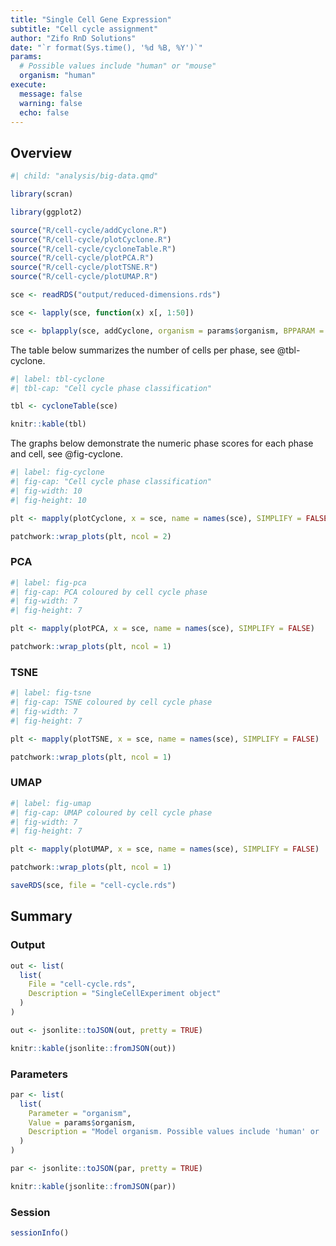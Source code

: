 ```yaml
---
title: "Single Cell Gene Expression"
subtitle: "Cell cycle assignment"
author: "Zifo RnD Solutions"
date: "`r format(Sys.time(), '%d %B, %Y')`"
params:
  # Possible values include "human" or "mouse"
  organism: "human"
execute:
  message: false
  warning: false
  echo: false
---
```


## Overview

<!-- Include big data settings -->

```r
#| child: "analysis/big-data.qmd"
```

<!-- Load Bioconductor packages -->

```r
library(scran)
```

<!-- Load CRAN packages -->

```r
library(ggplot2)
```

<!-- Source user-defined functions -->

```r
source("R/cell-cycle/addCyclone.R")
source("R/cell-cycle/plotCyclone.R")
source("R/cell-cycle/cycloneTable.R")
source("R/cell-cycle/plotPCA.R")
source("R/cell-cycle/plotTSNE.R")
source("R/cell-cycle/plotUMAP.R")
```

<!-- Read experiment objects -->

```r
sce <- readRDS("output/reduced-dimensions.rds")

sce <- lapply(sce, function(x) x[, 1:50])
```

<!-- Cell cycle phase classification -->

```r
sce <- bplapply(sce, addCyclone, organism = params$organism, BPPARAM = BPP)
```

<!-- Tabulate cell cycle phase classification -->

The table below summarizes the number of cells per phase, see @tbl-cyclone.

```r
#| label: tbl-cyclone
#| tbl-cap: "Cell cycle phase classification"

tbl <- cycloneTable(sce)

knitr::kable(tbl)
```

<!-- Plot cell cycle phase classification -->

The graphs below demonstrate the numeric phase scores for each phase and cell, see @fig-cyclone.

```r
#| label: fig-cyclone
#| fig-cap: "Cell cycle phase classification"
#| fig-width: 10
#| fig-height: 10

plt <- mapply(plotCyclone, x = sce, name = names(sce), SIMPLIFY = FALSE)

patchwork::wrap_plots(plt, ncol = 2)
```

<!-- Plot reduced dimensions coloured by phase -->

::: {.panel-tabset}

### PCA

```r
#| label: fig-pca
#| fig-cap: PCA coloured by cell cycle phase
#| fig-width: 7
#| fig-height: 7

plt <- mapply(plotPCA, x = sce, name = names(sce), SIMPLIFY = FALSE)

patchwork::wrap_plots(plt, ncol = 1)
```

### TSNE

```r
#| label: fig-tsne
#| fig-cap: TSNE coloured by cell cycle phase
#| fig-width: 7
#| fig-height: 7

plt <- mapply(plotTSNE, x = sce, name = names(sce), SIMPLIFY = FALSE)

patchwork::wrap_plots(plt, ncol = 1)
```

### UMAP

```r
#| label: fig-umap
#| fig-cap: UMAP coloured by cell cycle phase
#| fig-width: 7
#| fig-height: 7

plt <- mapply(plotUMAP, x = sce, name = names(sce), SIMPLIFY = FALSE)

patchwork::wrap_plots(plt, ncol = 1)
```

:::

<!-- Save experiment objects -->

```r
saveRDS(sce, file = "cell-cycle.rds")
```

## Summary

### Output

<!-- Print output files -->

```r
out <- list(
  list(
    File = "cell-cycle.rds",
    Description = "SingleCellExperiment object"
  )
)

out <- jsonlite::toJSON(out, pretty = TRUE)

knitr::kable(jsonlite::fromJSON(out))
```

### Parameters

<!-- Print parameter values -->

```r
par <- list(
  list(
    Parameter = "organism",
    Value = params$organism,
    Description = "Model organism. Possible values include 'human' or 'mouse'."
  )
)

par <- jsonlite::toJSON(par, pretty = TRUE)

knitr::kable(jsonlite::fromJSON(par))
```

### Session

<!-- Print session information -->

```r
sessionInfo()
```

